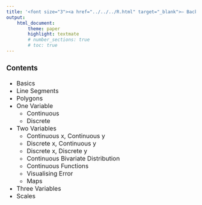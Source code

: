 ```yaml
---
title: '<font size="3"><a href="../../../R.html" target="_blank">⇦ Back</a></font><br><br><br><br><br><br>'
output:
    html_document:
        theme: paper
        highlight: textmate
        # number_sections: true
        # toc: true
---
```

<font size="3">

### Contents
- Basics
- Line Segments
- Polygons
- One Variable
    + Continuous
    + Discrete
+ Two Variables
    * Continuous x, Continuous y
    * Discrete x, Continuous y
    * Discrete x, Discrete y
    * Continuous Bivariate Distribution
    * Continuous Functions
    * Visualising Error
    * Maps
* Three Variables
* Scales

</font>
